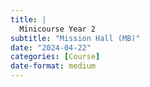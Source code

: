 ```yaml
---
title: |
  Minicourse Year 2
subtitle: "Mission Hall (MB)"
date: "2024-04-22"
categories: [Course]
date-format: medium 
---
```



